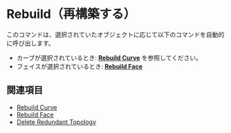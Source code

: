 
# Rebuild（再構築する）

<Reference shortcut="" command="Rebuild" button="コマンドバー右"  buttonIcon='button-rebuild'/>

このコマンドは、選択されていたオブジェクトに応じて以下のコマンドを自動的に呼び出します。
  - カーブが選択されているとき: [**Rebuild Curve**](rebuild-curve) を参照してください。
  - フェイスが選択されているとき: [**Rebuild Face**](/solid/rebuild-face)

## 関連項目
- [Rebuild Curve](rebuild-curve)
- [Rebuild Face](rebuild-face)
- [Delete Redundant Topology](delete-redundant-topology)